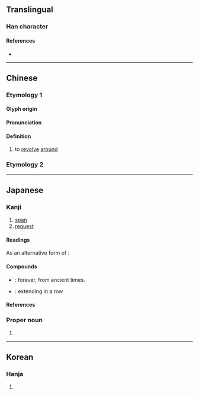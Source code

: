 {{character info/new}}
{{also|亙}}<!-- may be replaced by zh-forms -->
==Translingual==

===Han character===
{{Han char|rn=7|rad=二|as=04|sn=6|four=10106|canj=MAM|ids=⿱一旦}}

====References====
* {{Han ref|kx=0087.040|dkj=00262|dj=0183.100|hdz=10017.160|uh=4E98|ud=20120}}

----

==Chinese==

===Etymology 1===
{{zh-forms}}

====Glyph origin====
{{Han etyl}}

====Pronunciation====
{{zh-pron
|m=xuān
|oc=y
|cat=
}}

====Definition====
{{zh-hanzi}}
# to [[revolve]] [[around]]

===Etymology 2===
{{zh-see|亙}}

----

==Japanese==

===Kanji===
{{ja-kanji|grade=n|rs=二04}}

# [[span]]
# [[request]]

====Readings====
{{ja-readings
|goon=せん, がん<ぐわん
|kanon=せん, かん<くわん
|kun=めぐ-る, もと-める
|nanori=せん, のぶ
}}

As an alternative form of {{m|ja|亙}}:
{{ja-readings
|goon=こう
|kanon=こう
|kun=わた-る
|nanori=とおる, わたり, ひろし
}}

====Compounds====
* {{ja-r|亘古|こうこ}}: forever, from ancient times.
* {{ja-r|連亘|れんこう}}: extending in a row

====References====
{{ja-kref
|jis=4F4B
|ku=4743
|shift=986a
|euc=
|freq=1728
|nelson=30
|newnelson=79
|halpern=1939
|kld=1232
|heisig=32
|tuttle=4c2.4
}}

===Proper noun===
{{ja-pos|proper|わたる}}

# {{given name|male|lang=ja|sort=わたる}}

----

==Korean==

===Hanja===
{{ko-hanja|hangeul=[[선]], [[환]]|rv=seon, hwan|mr=sŏn, hwan}}

# {{defn|lang=ko|sort=二04}}